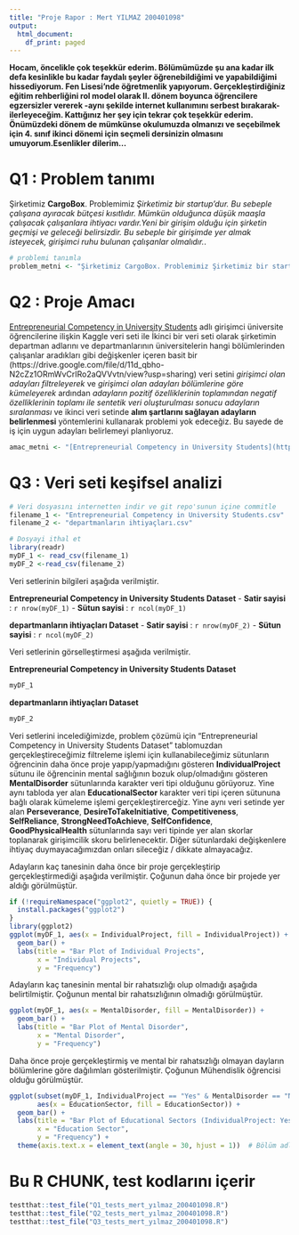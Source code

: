 ```yaml
---
title: "Proje Rapor : Mert YILMAZ 200401098"
output:
  html_document:
    df_print: paged
---
```

**Hocam, öncelikle çok teşekkür ederim. Bölümümüzde şu ana kadar ilk defa kesinlikle bu kadar faydalı şeyler öğrenebildiğimi ve yapabildiğimi hissediyorum. Fen Lisesi'nde öğretmenlik yapıyorum. Gerçekleştirdiğiniz eğitim rehberliğini rol model olarak II. dönem boyunca öğrencilere egzersizler vererek -aynı şekilde internet kullanımını serbest bırakarak- ilerleyeceğim. Kattığınız her şey için tekrar çok teşekkür ederim. Önümüzdeki dönem de mümkünse okulumuzda olmanızı ve seçebilmek için 4. sınıf ikinci dönemi için seçmeli dersinizin olmasını umuyorum.Esenlikler dilerim...**

# Q1 : Problem tanımı

Şirketimiz **CargoBox**. Problemimiz *Şirketimiz bir startup’dur. Bu sebeple çalışana ayıracak bütçesi kısıtlıdır. Mümkün olduğunca düşük maaşla çalışacak çalışanlara ihtiyacı vardır.Yeni bir girişim olduğu için şirketin geçmişi ve geleceği belirsizdir. Bu sebeple bir girişimde yer almak isteyecek, girişimci ruhu bulunan çalışanlar olmalıdır.*. 

```r
# problemi tanımla
problem_metni <- "Şirketimiz CargoBox. Problemimiz Şirketimiz bir startup’dur. Bu sebeple çalışana ayıracak bütçesi kısıtlıdır. Mümkün olduğunca düşük maaşla çalışacak çalışanlara ihtiyacı vardır. Yeni bir girişim olduğu için şirketin geçmişi ve geleceği belirsizdir. Bu sebeple bir girişimde yer almak isteyecek, girişimci ruhu bulunan çalışanlar olmalıdır."
```

# Q2 : Proje Amacı
[Entrepreneurial Competency in University Students](https://www.kaggle.com/datasets/namanmanchanda/entrepreneurial-competency-in-university-students) adlı girişimci üniversite öğrencilerine ilişkin Kaggle veri seti ile İkinci bir veri seti olarak şirketimin departman adlarını ve departmanlarının üniversitelerin hangi bölümlerinden çalışanlar aradıkları gibi değişkenler içeren basit bir (https://drive.google.com/file/d/11d_qbho-N2cZz1ORmWvCrIRo2aQVVvtn/view?usp=sharing) veri setini *girişimci olan adayları filtreleyerek* ve *girişimci olan adayları bölümlerine göre kümeleyerek* ardından *adayların pozitif özelliklerinin toplamından negatif özelliklerinin toplamı ile sentetik veri oluşturulması sonucu adayların sıralanması* ve ikinci veri setinde **alım şartlarını sağlayan adayların belirlenmesi** yöntemlerini kullanarak problemi yok edeceğiz. Bu sayede de iş için uygun adayları belirlemeyi planlıyoruz. 

```r
amac_metni <- "[Entrepreneurial Competency in University Students](https://www.kaggle.com/datasets/namanmanchanda/entrepreneurial-competency-in-university-students) adlı girişimci üniversite öğrencilerine ilişkin Kaggle veri seti ile İkinci bir veri seti olarak şirketimin departman adlarını ve departmanlarının üniversitelerin hangi bölümlerinden çalışanlar aradıkları gibi değişkenler içeren basit bir (https://drive.google.com/file/d/11d_qbho-N2cZz1ORmWvCrIRo2aQVVvtn/view?usp=sharing) veri setini *girişimci olan adayları filtreleyerek* ve *girişimci olan adayları bölümlerine göre kümeleyerek* ardından *adayların pozitif özelliklerinin toplamından negatif özelliklerinin toplamı ile sentetik veri oluşturulması sonucu adayların sıralanması* ve ikinci veri setinde **alım şartlarını sağlayan adayların belirlenmesi** yöntemlerini kullanarak problemi yok edeceğiz. Bu sayede de iş için uygun adayları belirlemeyi planlıyoruz."
```

# Q3 : Veri seti keşifsel analizi
```r



# Veri dosyasını internetten indir ve git repo'sunun içine commitle
filename_1 <- "Entrepreneurial Competency in University Students.csv"
filename_2 <- "departmanların ihtiyaçları.csv"

# Dosyayi ithal et
library(readr)
myDF_1 <- read_csv(filename_1)
myDF_2 <-read_csv(filename_2)

```
Veri setlerinin bilgileri aşağıda verilmiştir.
  
  **Entrepreneurial Competency in University Students Dataset**
- **Satir sayisi** : `r nrow(myDF_1)`
- **Sütun sayisi** : `r ncol(myDF_1)`


  **departmanların ihtiyaçları Dataset**
- **Satir sayisi** : `r nrow(myDF_2)`
- **Sütun sayisi** : `r ncol(myDF_2)`

Veri setlerinin görselleştirmesi aşağıda verilmiştir.

**Entrepreneurial Competency in University Students Dataset**

```r
myDF_1
```

**departmanların ihtiyaçları Dataset**

```r
myDF_2
```

Veri setlerini incelediğimizde, problem çözümü için "Entrepreneurial Competency in University Students Dataset" tablomuzdan gerçekleştireceğimiz filtreleme işlemi için kullanabileceğimiz sütunların öğrencinin daha önce proje yapıp/yapmadığını gösteren  **IndividualProject** sütunu ile öğrencinin mental sağlığının bozuk olup/olmadığını gösteren **MentalDisorder** sütunlarında karakter veri tipi olduğunu görüyoruz. Yine aynı tabloda yer alan **EducationalSector** karakter veri tipi içeren sütununa bağlı olarak kümeleme işlemi gerçekleştirerceğiz. Yine aynı veri setinde yer alan **Perseverance**, **DesireToTakeInitiative**, **Competitiveness**, **SelfReliance**, **StrongNeedToAchieve**, **SelfConfidence**, **GoodPhysicalHealth** sütunlarında sayı veri tipinde yer alan skorlar toplanarak girişimcilik skoru belirlenecektir. Diğer sütunlardaki değişkenlere ihtiyaç duymayacağımızdan onları sileceğiz / dikkate almayacağız.



Adayların kaç tanesinin daha önce bir proje gerçekleştirip gerçekleştirmediği aşağıda verilmiştir. Çoğunun daha önce bir projede yer aldığı görülmüştür.

```r
if (!requireNamespace("ggplot2", quietly = TRUE)) {
  install.packages("ggplot2")
}
library(ggplot2)
ggplot(myDF_1, aes(x = IndividualProject, fill = IndividualProject)) +
  geom_bar() +
  labs(title = "Bar Plot of Individual Projects",
       x = "Individual Projects",
       y = "Frequency")
```

Adayların kaç tanesinin mental bir rahatsızlığı olup olmadığı aşağıda belirtilmiştir. Çoğunun mental bir rahatsızlığının olmadığı görülmüştür.

```r
ggplot(myDF_1, aes(x = MentalDisorder, fill = MentalDisorder)) +
  geom_bar() +
  labs(title = "Bar Plot of Mental Disorder",
       x = "Mental Disorder",
       y = "Frequency")
```



Daha önce proje gerçekleştirmiş ve mental bir rahatsızlığı olmayan dayların bölümlerine göre dağılımları gösterilmiştir. Çoğunun Mühendislik öğrencisi olduğu görülmüştür.

```r
ggplot(subset(myDF_1, IndividualProject == "Yes" & MentalDisorder == "No"),
       aes(x = EducationSector, fill = EducationSector)) +
  geom_bar() +
  labs(title = "Bar Plot of Educational Sectors (IndividualProject: Yes, MentalDisorder: No)",
       x = "Education Sector",
       y = "Frequency") +
  theme(axis.text.x = element_text(angle = 30, hjust = 1))  # Bölüm adlarını 45 derece döndürmek için
```

# Bu R CHUNK, test kodlarını içerir
```r
testthat::test_file("Q1_tests_mert_yılmaz_200401098.R")
testthat::test_file("Q2_tests_mert_yılmaz_200401098.R")
testthat::test_file("Q3_tests_mert_yılmaz_200401098.R")

```
